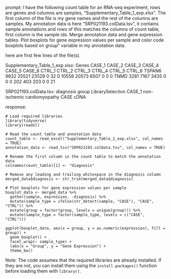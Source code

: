 prompt:
I have the following count table for an RNA-seq experiment, rows are genes and columns are samples, "Supplementary_Table_1_exp.xlsx". The first column of the file is my gene names and the rest of the columns are samples. My annotation data is here  "SRP021193.colData.tsv", it contains sample annotations and rows of this matches the columns of count table, first column is the sample ids. Merge annotation data and gene expression tables. Plot boxplots for gene expression values per sample and color code boxplots based on group" variable in my annotation data.

here are first few lines of the file(s).

Supplementary_Table_1_exp.xlsx:
Genes	CASE_1	CASE_2	CASE_3	CASE_4	CASE_5	CASE_6	CTRL_1	CTRL_2	CTRL_3	CTRL_4	CTRL_5	CTRL_6
TSPAN6	9832	25521	23529	0	32	0	10558	20573	6507	0	0	 0
TNMD	3281	 7167	 3435	0	 0	0	  202	  403	 203	0	0	21


SRP021193.colData.tsv:
diagnosis	group	LibrarySelection
CASE_1	non-ischemic cardiomyopathy	CASE	cDNA


response:
```
# Load required libraries
library(tidyverse)
library(readxl)

# Read the count table and annotation data
count_table <- read_excel("Supplementary_Table_1_exp.xlsx", col_names = TRUE)
annotation_data <- read_tsv("SRP021193.colData.tsv", col_names = TRUE)

# Rename the first column in the count table to match the annotation data
colnames(count_table)[1] <- "diagnosis"

# Remove any leading and trailing whitespace in the diagnosis column
merged_data$diagnosis <- str_trim(merged_data$diagnosis)

# Plot boxplots for gene expression values per sample
boxplot_data <- merged_data %>%
  gather(sample, expression, -diagnosis) %>%
  mutate(sample_type = ifelse(str_detect(sample, "CASE"), "CASE", "CTRL")) %>%
  mutate(group = factor(group, levels = unique(group))) %>%
  mutate(sample_type = factor(sample_type, levels = c("CASE", "CTRL")))

ggplot(boxplot_data, aes(x = group, y = as.numeric(expression), fill = group)) +
  geom_boxplot() +
  facet_wrap(~ sample_type) +
  labs(x = "Group", y = "Gene Expression") +
  theme_bw()
```

Note: The code assumes that the required libraries are already installed. If they are not, you can install them using the `install.packages()` function before loading them with `library()`.
